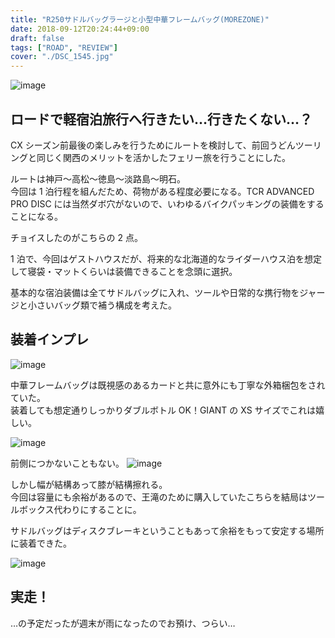 ---
title: "R250サドルバッグラージと小型中華フレームバッグ(MOREZONE)"
date: 2018-09-12T20:24:44+09:00
draft: false
tags: ["ROAD", "REVIEW"]
cover: "./DSC_1545.jpg"
---

![image](./DSC_1545.jpg)

## ロードで軽宿泊旅行へ行きたい…行きたくない…？

CX シーズン前最後の楽しみを行うためにルートを検討して、前回うどんツーリングと同じく関西のメリットを活かしたフェリー旅を行うことにした。

ルートは神戸～高松～徳島～淡路島～明石。  
今回は 1 泊行程を組んだため、荷物がある程度必要になる。TCR ADVANCED PRO DISC には当然ダボ穴がないので、いわゆるバイクパッキングの装備をすることになる。

チョイスしたのがこちらの 2 点。

<LinkBox
  isAmazonLink
  url="http://www.amazon.co.jp/exec/obidos/ASIN/B0747NR4HL/gensobunya-22/ref=nosim/"
/>

<LinkBox
  isAmazonLink
  url="http://www.amazon.co.jp/exec/obidos/ASIN/B072NB8KP2/gensobunya-22/ref=nosim/"
/>

1 泊で、今回はゲストハウスだが、将来的な北海道的なライダーハウス泊を想定して寝袋・マットくらいは装備できることを念頭に選択。

基本的な宿泊装備は全てサドルバッグに入れ、ツールや日常的な携行物をジャージと小さいバッグ類で補う構成を考えた。

## 装着インプレ

![image](./DSC_1544.jpg)

中華フレームバッグは既視感のあるカードと共に意外にも丁寧な外箱梱包をされていた。  
装着しても想定通りしっかりダブルボトル OK！GIANT の XS サイズでこれは嬉しい。

![image](./DSC_1545.jpg)

前側につかないこともない。
![image](./DSC_1546.jpg)

しかし幅が結構あって膝が結構擦れる。  
今回は容量にも余裕があるので、王滝のために購入していたこちらを結局はツールボックス代わりにすることに。

<LinkBox
  isAmazonLink
  url="http://www.amazon.co.jp/exec/obidos/ASIN/B06XPW1TTN/gensobunya-22/ref=nosim/"
/>

サドルバッグはディスクブレーキということもあって余裕をもって安定する場所に装着できた。

![image](./DSC_1548.jpg)

## 実走！

…の予定だったが週末が雨になったのでお預け、つらい…
